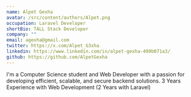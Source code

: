 ```yaml
---
name: Alpet Gexha
avatar: /src/content/authors/Alpet.png
occupation: Laravel Developer
shortBio: TALL Stack Developer
company: ""
email: agexha@gmail.com
twitter: https://x.com/Alpet_G3xha
linkedin: https://www.linkedin.com/in/alpet-gexha-499b071a3/
github: https://github.com/AlpetGexha
---
```


I'm a Computer Science student and Web Developer with a passion for developing efficient, scalable, and secure backend solutions. 3 Years Experience with Web Development (2 Years with Laravel)
